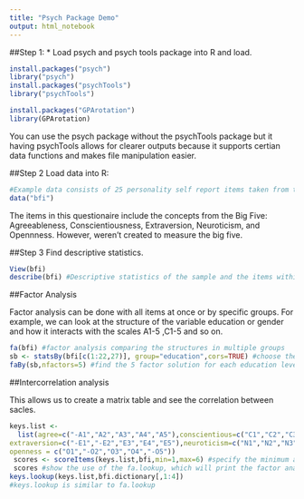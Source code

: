 ```yaml
---
title: "Psych Package Demo"
output: html_notebook
---
```


##Step 1: 
* Load psych and psych tools package into R and load. 
```r
install.packages("psych")
library("psych")
install.packages("psychTools")
library("psychTools")

install.packages("GPArotation")
library(GPArotation)
```

You can use the psych package without the psychTools package but it having psychTools allows for clearer outputs because it supports certian data functions and makes file manipulation easier. 

##Step 2 
Load data into R: 
```r
#Example data consists of 25 personality self report items taken from the International Personality Item Pool. Data from 2800 participants are included. 
data("bfi")
```

The items in this questionaire include the concepts from the Big Five: Agreeableness, Conscientiousness, Extraversion, Neuroticism, and Opennness. However, weren't created to measure the big five. 

##Step 3 
Find descriptive statistics. 
```r
View(bfi)
describe(bfi) #Descriptive statistics of the sample and the items within the questionnaire
```

##Factor Analysis 

Factor analysis can be done with all items at once or by specific groups. For example, we can look at the structure of the variable education or gender and how it interacts with the scales A1-5 ,C1-5 and so on. 
```r
fa(bfi) #factor analysis comparing the structures in multiple groups 
sb <- statsBy(bfi[c(1:22,27)], group="education",cors=TRUE) #choose the columns you want to group and the variable you want it to be group by 
faBy(sb,nfactors=5) #find the 5 factor solution for each education level, exploratory analyses of the structure within each of multiple groups 
```
##Intercorrelation analysis 

This allows us to create a matrix table and see the correlation between sacles. 

```r
keys.list <-
  list(agree=c("-A1","A2","A3","A4","A5"),conscientious=c("C1","C2","C3","-C4","-C5"),
extraversion=c("-E1","-E2","E3","E4","E5"),neuroticism=c("N1","N2","N3","N4","N5"),
openness = c("O1","-O2","O3","O4","-O5")) 
 scores <- scoreItems(keys.list,bfi,min=1,max=6) #specify the minimum and maximum values
 scores #show the use of the fa.lookup, which will print the factor analysis loadings matrix along with the item “content" taken from a dictionary of items. 
keys.lookup(keys.list,bfi.dictionary[,1:4])
#keys.lookup is similar to fa.lookup  
```

